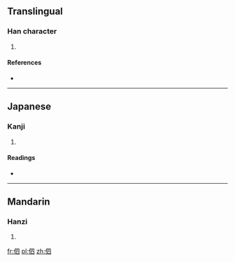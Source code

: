 ==Translingual==

===Han character===
{{Han char|rn=9|rad=人|as=05|sn=7|four=|canj=人田金 (OWC)}}

# {{defn|Han|sort=人05}}

====References====
* {{Han ref|kx=0097.020|dkj=00477|hdz=10134.030|uh=4F35|ud=20277}}

----

==Japanese==

===Kanji===
{{ja-kanji|grade=|rs=人05}}

# {{defn|lang=ja|sort=人05}}

====Readings====
* {{ja-readings|on=[[きょく]] (kyoku), [[けき]] (keki), [[き]] (ki)|kun=[[さびしい]] (sabishii)}}

----

==Mandarin==

===Hanzi===
{{cmn-hanzi|pin=[[cì]] ([[ci4]]), [[xù]] ([[xu4]])|wg=tz'u<sup>4</sup>, hsü<sup>4</sup>}}

# {{defn|lang=cmn|sort=人05}}

[[fr:伵]]
[[pl:伵]]
[[zh:伵]]